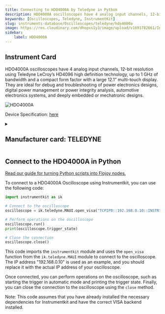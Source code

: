 ```yaml
---
title: Connecting to HDO4000A by Teledyne in Python
description: HDO4000A oscilloscopes have 4 analog input channels, 12-bit resolution using Teledyne LeCroy’s HD4096 high definition technology, up to 1 GHz of bandwidth and a compact form factor with a large 12.1” multi-touch display. They are ideal for debug and troubleshooting of power electronics designs, digital power management or power integrity analysis, automotive electronics systems, and deeply embedded or mechatronic designs.
keywords: [Oscilloscopes, Teledyne, InstrumentKit] 
slug: instruments-database/Oscilloscopes/teledyne/hdo4000a 
image: https://res.cloudinary.com/dhopxs1y3/image/upload/v1691782661/Instruments/Oscilloscopes/HDO4000A/HDO4000A.webp
sidebar:
    label: HDO4000A 
---
```



## Instrument Card

HDO4000A oscilloscopes have 4 analog input channels, 12-bit resolution using Teledyne LeCroy’s HD4096 high definition technology, up to 1 GHz of bandwidth and a compact form factor with a large 12.1” multi-touch display. They are ideal for debug and troubleshooting of power electronics designs, digital power management or power integrity analysis, automotive electronics systems, and deeply embedded or mechatronic designs.

![HDO4000A](https://res.cloudinary.com/dhopxs1y3/image/upload/v1691782661/Instruments/Oscilloscopes/HDO4000A/HDO4000A.webp)

Device Specification: [here](https://cdn.teledynelecroy.com/files/pdf/hdo4000a-oscilloscopes-datasheet.pdf)

<details style={{ marginTop: "15px"}}>
<summary><h2 style={{display:'inline'}}>Manufacturer card: TELEDYNE</h2></summary>

![TELEDYNE](https://res.cloudinary.com/dhopxs1y3/image/upload/v1692812958/Instruments/Vendor%20Logos/Teledyne_technologies.png)

Teledyne LeCroy is an American manufacturer of oscilloscopes, protocol analyzers and other test equipment. LeCroy is now a subsidiary of Teledyne Technologies.

- Headquarters: USA
- Yearly Revenue (millions, USD): 5458.6
- Vendor Website: [here](https://www.teledynelecroy.com/)

</details>


<FeaturedInstrumentVideo category="OSCILLOSCOPES" />

## Connect to the HDO4000A in Python

[Read our guide for turning Python scripts into Flojoy nodes.](https://docs.flojoy.ai/contribution/blocks/custom-flojoy-block/)



<Tabs>
<TabItem value="Flojoy" label="Flojoy" className="flojoy-instrument-tabs">

<SectionsCard category="OSCILLOSCOPES" manufacturer="Teledyne"></SectionsCard>

</TabItem>
<TabItem value="InstrumentKit" label="InstrumentKit">

To connect to a HDO4000A Oscilloscope using Instrumentkit, you can use the following code:

```python
import instrumentkit as ik

# Connect to the oscilloscope
oscilloscope = ik.teledyne.MAUI.open_visa("TCPIP0::192.168.0.10::INSTR")

# Perform operations on the oscilloscope
oscilloscope.run()
print(oscilloscope.trigger_state)

# Close the connection
oscilloscope.close()
```

This code imports the `instrumentkit` module and uses the `open_visa` function from the `ik.teledyne.MAUI` module to connect to the oscilloscope. The IP address "192.168.0.10" is used as an example, and you should replace it with the actual IP address of your oscilloscope.

Once connected, you can perform operations on the oscilloscope, such as starting the trigger in automatic mode and printing the trigger state. Finally, you can close the connection to the oscilloscope using the `close` method.

Note: This code assumes that you have already installed the necessary dependencies for Instrumentkit and have the correct VISA backend installed.

</TabItem>
</Tabs>